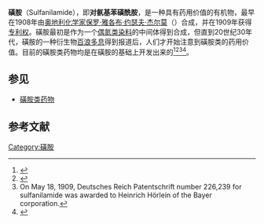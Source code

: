{{not|磺胺类药物}}
{{otheruses|subject=一种有机物|other=有机化学中的官能团|磺酰胺}}
{{Drugbox
| verifiedrevid = 470473303
| IUPAC_name = 4-aminobenzenesulfonamide
| image = Sulfanilamide-skeletal.svg
| image2 = sulfanilamida-3D.png
<!--Clinical data-->
| tradename =  
| Drugs.com = {{drugs.com|CDI|sulfanilamide}}
| pregnancy_AU = <!-- A / B1 / B2 / B3 / C / D / X -->
| pregnancy_US = <!-- A / B / C / D / X -->
| legal_AU = <!-- Unscheduled / S2 / S4 / S8 -->
| legal_UK = <!-- GSL / P / POM / CD -->
| legal_US = <!-- OTC / Rx-only -->
<!--Identifiers-->
| CAS_number_Ref = {{cascite|correct|??}}
| CAS_number = 63-74-1
| ATC_prefix = J01
| ATC_suffix = EB06
| ATC_supplemental = {{ATC|D06|BA05}} {{ATCvet|J01|EQ06}}
| PubChem = 5333
| DrugBank_Ref = {{drugbankcite|correct|drugbank}}
| DrugBank = DB00259
| ChemSpiderID_Ref = {{chemspidercite|correct|chemspider}}
| ChemSpiderID = 5142
| UNII_Ref = {{fdacite|correct|FDA}}
| UNII = 21240MF57M
| KEGG_Ref = {{keggcite|correct|kegg}}
| KEGG = D08543
| ChEBI_Ref = {{ebicite|correct|EBI}}
| ChEBI = 45373
| ChEMBL_Ref = {{ebicite|correct|EBI}}
| ChEMBL = 21
| NIAID_ChemDB = 019103
<!--Chemical data-->
| C=6 | H=8 | N=2 | O=2 | S=1
| molecular_weight = 172.20 g/mol
| smiles = O=S(=O)(c1ccc(N)cc1)N
| StdInChI_Ref = {{stdinchicite|correct|chemspider}}
| StdInChI = 1S/C6H8N2O2S/c7-5-1-3-6(4-2-5)11(8,9)10/h1-4H,7H2,(H2,8,9,10)
| StdInChIKey_Ref = {{stdinchicite|correct|chemspider}}
| StdInChIKey = FDDDEECHVMSUSB-UHFFFAOYSA-N
| density = 1.08
| melting_point = 165
}}
'''磺胺'''（Sulfanilamide），即'''对氨基苯磺酰胺'''，是一种具有药用价值的有机物，最早在1908年由[[奥地利|奥地利]][[化学家|化学家]][[保罗·雅各布·约瑟夫·杰尔莫|保罗·雅各布·约瑟夫·杰尔莫]]（{{lang|en|Paul Josef Jakob Gelmo}}）合成，并在1909年获得[[专利权|专利权]]。磺胺最初是作为一个[[偶氮染料|偶氮类染料]]的中间体得到合成，但直到20世纪30年代，磺胺的一种衍生物[[百浪多息|百浪多息]]得到报道后，人们才开始注意到磺胺类的药用价值。目前的磺胺类药物均是在磺胺的基础上开发出来的<ref>{{cite web|title=Paul Gelmo|url=http://www.encyclopedia.com/doc/1G2-2830901608.html|website=Encyclopedia.com|accessdate=2018-07-09|archive-date=2016-09-17|archive-url=https://web.archive.org/web/20160917033820/http://www.encyclopedia.com/doc/1G2-2830901608.html|dead-url=no}}</ref><ref>{{cite journal|first=Paul|last=Gelmo|date=May 14, 1908|url=http://gallica.bnf.fr/ark:/12148/bpt6k90849c/f378.image|title=Über Sulfamide der ''p''-Amidobenzolsulfonsäure|journal=Journal für Praktische Chemie|volume=77|page=369–382|access-date=2018-07-09|archive-date=2016-11-14|archive-url=https://web.archive.org/web/20161114044714/http://gallica.bnf.fr/ark:/12148/bpt6k90849c/f378.image|dead-url=no}}</ref><ref>On May 18, 1909, Deutsches Reich Patentschrift number 226,239 for sulfanilamide was awarded to Heinrich Hörlein of the Bayer corporation.</ref><ref name=You2012>{{cite book|author1=尤启冬|author2=etal|year=2012|title=药物化学|edition=第7版|location=北京|publisher=人民卫生出版社|pages=350-355|ISBN=978-7-117-14434-6}}</ref>。

==参见==
*[[磺胺类药物|磺胺类药物]]

==参考文献==
{{reflist}}
{{Organic-chem-stub}}

[[Category:磺胺|Category:磺胺]]